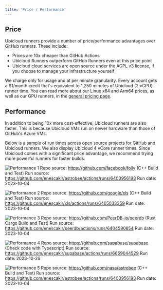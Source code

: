 ```yaml
---
title: 'Price / Performance'
---
```


## Price
Ubicloud runners provide a number of price/performance advantages over GitHub runners. These include:

- Prices are 10x cheaper than GitHub Actions
- Ubicloud Runners outperform GitHub Runners even at this price point
- Ubicloud cloud services are open source under the AGPL v3 license, if you choose to manage your infrastructure yourself

We charge only for usage and at per minute granularity. Every account gets a $1/month credit that's equivalent to 1,250 minutes of Ubicloud (2 vCPU) runner time. You can read more about our Linux x64 and Arm64 prices, as well as our GPU runners, in the [general pricing page](/about/pricing).

## Performance

In addition to being 10x more cost-effective, Ubicloud runners are also faster. This is because Ubicloud VMs run on newer hardware than those of GitHub's Azure VMs.

Below is a sample of run times across open source projects for GitHub and Ubicloud runners. We also display Ubicloud 4 vCore runner times. Since Ubicloud comes with a significant price advantage, we recommend trying more powerful runners for faster builds.

![Performance 1](/github-actions-integration/price-performance-1.svg)
Repo source: https://github.com/facebook/folly (C++ Build and Test)
Run source: https://github.com/enescakir/astrobee/actions/runs/6403956193
Run date: 2023-10-04

![Performance 2](/github-actions-integration/price-performance-2.svg)
Repo source: https://github.com/google/xls (C++ Build and Test)
Run source: https://github.com/enescakir/xls/actions/runs/6405033359
Run date: 2023-10-04

![Performance 3](/github-actions-integration/price-performance-3.svg)
Repo source: https://github.com/PeerDB-io/peerdb (Rust Cargo Build and Test)
Run source: https://github.com/enescakir/peerdb/actions/runs/6404580654
Run date: 2023-10-04

![Performance 4](/github-actions-integration/price-performance-4.svg)
Repo source: https://github.com/supabase/supabase (Check code with Typescript)
Run source: https://github.com/enescakir/supabase/actions/runs/6659044529
Run date: 2023-10-26

![Performance 5](/github-actions-integration/price-performance-5.svg)
Repo source: https://github.com/nasa/astrobee (C++ Build and Test)
Run source: https://github.com/enescakir/astrobee/actions/runs/6403956193
Run date: 2023-10-04